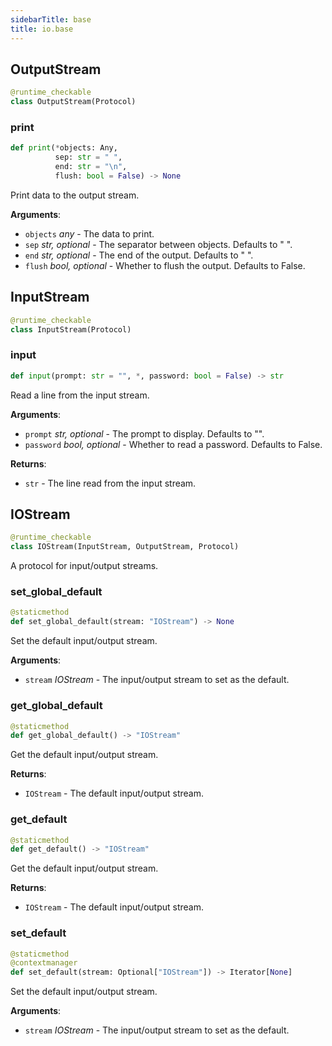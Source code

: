 ```yaml
---
sidebarTitle: base
title: io.base
---
```


## OutputStream

```python
@runtime_checkable
class OutputStream(Protocol)
```

### print

```python
def print(*objects: Any,
          sep: str = " ",
          end: str = "\n",
          flush: bool = False) -> None
```

Print data to the output stream.

**Arguments**:

- `objects` _any_ - The data to print.
- `sep` _str, optional_ - The separator between objects. Defaults to " ".
- `end` _str, optional_ - The end of the output. Defaults to "
  ".
- `flush` _bool, optional_ - Whether to flush the output. Defaults to False.

## InputStream

```python
@runtime_checkable
class InputStream(Protocol)
```

### input

```python
def input(prompt: str = "", *, password: bool = False) -> str
```

Read a line from the input stream.

**Arguments**:

- `prompt` _str, optional_ - The prompt to display. Defaults to "".
- `password` _bool, optional_ - Whether to read a password. Defaults to False.
  

**Returns**:

- `str` - The line read from the input stream.

## IOStream

```python
@runtime_checkable
class IOStream(InputStream, OutputStream, Protocol)
```

A protocol for input/output streams.

### set\_global\_default

```python
@staticmethod
def set_global_default(stream: "IOStream") -> None
```

Set the default input/output stream.

**Arguments**:

- `stream` _IOStream_ - The input/output stream to set as the default.

### get\_global\_default

```python
@staticmethod
def get_global_default() -> "IOStream"
```

Get the default input/output stream.

**Returns**:

- `IOStream` - The default input/output stream.

### get\_default

```python
@staticmethod
def get_default() -> "IOStream"
```

Get the default input/output stream.

**Returns**:

- `IOStream` - The default input/output stream.

### set\_default

```python
@staticmethod
@contextmanager
def set_default(stream: Optional["IOStream"]) -> Iterator[None]
```

Set the default input/output stream.

**Arguments**:

- `stream` _IOStream_ - The input/output stream to set as the default.

